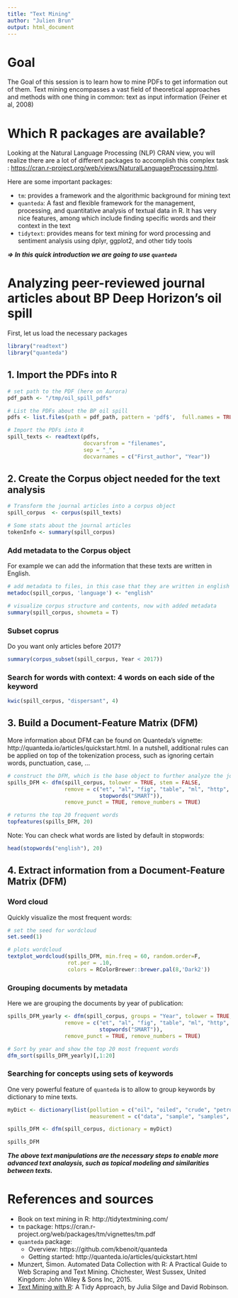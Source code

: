 ```yaml
---
title: "Text Mining"
author: "Julien Brun"
output: html_document
---
```



# Goal

The Goal of this session is to learn how to mine PDFs to get information out of them. Text mining encompasses a vast field of theoretical approaches and methods with one thing in common: text as input information (Feiner et al, 2008) 


# Which R packages are available?

Looking at the Natural Language Processing (NLP) CRAN view, you will realize there are a lot of different packages to accomplish this complex task : <https://cran.r-project.org/web/views/NaturalLanguageProcessing.html>.

Here are some important packages:

- `tm`: provides a framework and the algorithmic background for mining text
- `quanteda`: A fast and flexible framework for the management, processing, and quantitative analysis of textual data in R. It has very nice features, among which include finding specific words and their context in the text
- `tidytext`: provides means for text mining for word processing and sentiment analysis using dplyr, ggplot2, and other tidy tools

***=> In this quick introduction we are going to use `quanteda`***


# Analyzing peer-reviewed journal articles about BP Deep Horizon's oil spill

First, let us load the necessary packages

```r
library("readtext")
library("quanteda")
```

## 1. Import the PDFs into R

```r
# set path to the PDF (here on Aurora)
pdf_path <- "/tmp/oil_spill_pdfs"

# List the PDFs about the BP oil spill
pdfs <- list.files(path = pdf_path, pattern = 'pdf$',  full.names = TRUE) 

# Import the PDFs into R
spill_texts <- readtext(pdfs, 
                        docvarsfrom = "filenames", 
                        sep = "_", 
                        docvarnames = c("First_author", "Year"))
```

## 2. Create the Corpus object needed for the text analysis

```r
# Transform the journal articles into a corpus object
spill_corpus  <- corpus(spill_texts)

# Some stats about the journal articles
tokenInfo <- summary(spill_corpus)
```

### Add metadata to the Corpus object

For example we can add the information that these texts are written in English.
```r
# add metadata to files, in this case that they are written in english
metadoc(spill_corpus, 'language') <- "english" 

# visualize corpus structure and contents, now with added metadata
summary(spill_corpus, showmeta = T)
```

### Subset coprus

Do you want only articles before 2017?

```r
summary(corpus_subset(spill_corpus, Year < 2017))
```

### Search for words with context: 4 words on each side of the keyword

```r
kwic(spill_corpus, "dispersant", 4)
```


## 3. Build a Document-Feature Matrix (DFM) 

More information about DFM can be found on Quanteda's vignette: http://quanteda.io/articles/quickstart.html. In a nutshell, additional rules can be applied on top of the tokenization process, such as ignoring certain words, punctuation, case, ...

```r
# construct the DFM, which is the base object to further analyze the journal articles
spills_DFM <- dfm(spill_corpus, tolower = TRUE, stem = FALSE, 
                  remove = c("et", "al", "fig", "table", "ml", "http",
                             stopwords("SMART")),
                  remove_punct = TRUE, remove_numbers = TRUE)

# returns the top 20 frequent words
topfeatures(spills_DFM, 20) 
```

Note: You can check what words are listed by default in stopwords:
```r
head(stopwords("english"), 20)
```

## 4. Extract information from a Document-Feature Matrix (DFM) 

### Word cloud

Quickly visualize the most frequent words:

```r
# set the seed for wordcloud
set.seed(1)

# plots wordcloud
textplot_wordcloud(spills_DFM, min.freq = 60, random.order=F, 
                   rot.per = .10,  
                   colors = RColorBrewer::brewer.pal(8,'Dark2')) 
```


### Grouping documents by metadata

Here we are grouping the documents by year of publication:

```r
spills_DFM_yearly <- dfm(spill_corpus, groups = "Year", tolower = TRUE, stem = TRUE, 
                  remove = c("et", "al", "fig", "table", "ml", "http",
                             stopwords("SMART")),
                  remove_punct = TRUE, remove_numbers = TRUE)

# Sort by year and show the top 20 most frequent words
dfm_sort(spills_DFM_yearly)[,1:20]
```

### Searching for concepts using sets of keywords

One very powerful feature of `quanteda` is to allow to group keywords by dictionary to mine texts. 

```r
myDict <- dictionary(list(pollution = c("oil", "oiled", "crude", "petroleum", "pahs", "pah", "tph", "benzo", "hydrocarbons", "pollution"),
                          measurement = c("data", "sample", "samples", "sampling", "study")))
```

```r
spills_DFM <- dfm(spill_corpus, dictionary = myDict)

spills_DFM
```

***The above text manipulations are the necessary steps to enable more advanced text analaysis, such as topical modeling and similarities between texts.***


# References and sources

- Book on text mining in R: http://tidytextmining.com/
- `tm` package: https://cran.r-project.org/web/packages/tm/vignettes/tm.pdf
- `quanteda` package:
    - Overview: https://github.com/kbenoit/quanteda
    - Getting started: http://quanteda.io/articles/quickstart.html
- Munzert, Simon. Automated Data Collection with R: A Practical Guide to Web Scraping and Text Mining. Chichester, West Sussex, United Kingdom: John Wiley & Sons Inc, 2015.
- [Text Mining with R](http://tidytextmining.com): A Tidy Approach, by Julia Silge and David Robinson.
